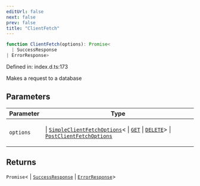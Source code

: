 ```yaml
---
editUrl: false
next: false
prev: false
title: "ClientFetch"
---
```


```ts
function ClientFetch(options): Promise<
  | SuccessResponse
| ErrorResponse>
```

Defined in: index.d.ts:173

Makes a request to a database

## Parameters

<table>
<thead>
<tr>
<th>Parameter</th>
<th>Type</th>
</tr>
</thead>
<tbody>
<tr>
<td>

`options`

</td>
<td>

 \| [`SimpleClientFetchOptions`](/webdb/reference/interfaces/simpleclientfetchoptions/)\< \| [`GET`](/webdb/reference/enumerations/http_method/#get) \| [`DELETE`](/webdb/reference/enumerations/http_method/#delete)\> \| [`PostClientFetchOptions`](/webdb/reference/interfaces/postclientfetchoptions/)

</td>
</tr>
</tbody>
</table>

## Returns

`Promise`\<
  \| [`SuccessResponse`](/webdb/reference/interfaces/successresponse/)
  \| [`ErrorResponse`](/webdb/reference/interfaces/errorresponse/)\>
